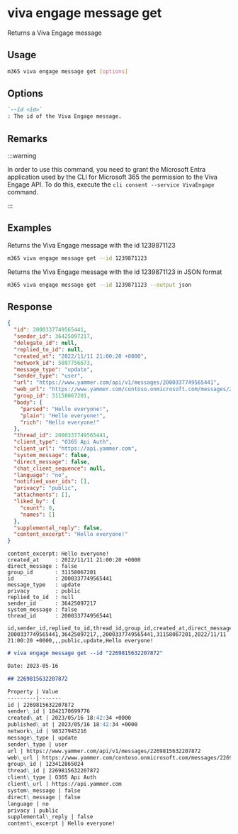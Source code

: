 
# viva engage message get

Returns a Viva Engage message

## Usage

```sh
m365 viva engage message get [options]
```

## Options

```md definition-list
`--id <id>`
: The id of the Viva Engage message.
```

<Global />

## Remarks

:::warning

In order to use this command, you need to grant the Microsoft Entra application used by the CLI for Microsoft 365 the permission to the Viva Engage API. To do this, execute the `cli consent --service VivaEngage` command.

:::

## Examples

Returns the Viva Engage message with the id 1239871123

```sh
m365 viva engage message get --id 1239871123
```

Returns the Viva Engage message with the id 1239871123 in JSON format

```sh
m365 viva engage message get --id 1239871123 --output json
```

## Response

<Tabs>
  <TabItem value="JSON">

  ```json
  {
    "id": 2000337749565441,
    "sender_id": 36425097217,
    "delegate_id": null,
    "replied_to_id": null,
    "created_at": "2022/11/11 21:00:20 +0000",
    "network_id": 5897756673,
    "message_type": "update",
    "sender_type": "user",
    "url": "https://www.yammer.com/api/v1/messages/2000337749565441",
    "web_url": "https://www.yammer.com/contoso.onmicrosoft.com/messages/2000337749565441",
    "group_id": 31158067201,
    "body": {
      "parsed": "Hello everyone!",
      "plain": "Hello everyone!",
      "rich": "Hello everyone!"
    },
    "thread_id": 2000337749565441,
    "client_type": "O365 Api Auth",
    "client_url": "https://api.yammer.com",
    "system_message": false,
    "direct_message": false,
    "chat_client_sequence": null,
    "language": "no",
    "notified_user_ids": [],
    "privacy": "public",
    "attachments": [],
    "liked_by": {
      "count": 0,
      "names": []
    },
    "supplemental_reply": false,
    "content_excerpt": "Hello everyone!"
  }
  ```

  </TabItem>
  <TabItem value="Text">

  ```text
  content_excerpt: Hello everyone!
  created_at     : 2022/11/11 21:00:20 +0000
  direct_message : false
  group_id       : 31158067201
  id             : 2000337749565441
  message_type   : update
  privacy        : public
  replied_to_id  : null
  sender_id      : 36425097217
  system_message : false
  thread_id      : 2000337749565441
  ```

  </TabItem>
  <TabItem value="CSV">

  ```csv
  id,sender_id,replied_to_id,thread_id,group_id,created_at,direct_message,system_message,privacy,message_type,content_excerpt
  2000337749565441,36425097217,,2000337749565441,31158067201,2022/11/11 21:00:20 +0000,,,public,update,Hello everyone!
  ```

  </TabItem>
  <TabItem value="Markdown">

  ```md
  # viva engage message get --id "2269815632207872"

  Date: 2023-05-16

  ## 2269815632207872

  Property | Value
  ---------|-------
  id | 2269815632207872
  sender\_id | 1842170699776
  created\_at | 2023/05/16 18:42:34 +0000
  published\_at | 2023/05/16 18:42:34 +0000
  network\_id | 98327945216
  message\_type | update
  sender\_type | user
  url | https://www.yammer.com/api/v1/messages/2269815632207872
  web\_url | https://www.yammer.com/contoso.onmicrosoft.com/messages/2269815632207872
  group\_id | 123412865024
  thread\_id | 2269815632207872
  client\_type | O365 Api Auth
  client\_url | https://api.yammer.com
  system\_message | false
  direct\_message | false
  language | no
  privacy | public
  supplemental\_reply | false
  content\_excerpt | Hello everyone!
  ```

  </TabItem>
</Tabs>

